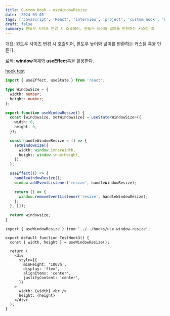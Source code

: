 ```yaml
---
title: Custom Hook - useWindowResize
date: '2024-03-05'
tags: ['JavaScript', 'React', 'interview', 'project', 'custom hook', 'hook', 'window']
draft: false
summary: 윈도우 사이즈 변경 시 호출되어, 윈도우 높이와 넓이를 반환하는 커스텀 훅
---
```


개요: 윈도우 사이즈 변경 시 호출되어, 윈도우 높이와 넓이를 반환하는 커스텀 훅을 만든다. 

로직: **window**객체와 **useEffect**훅을 활용한다.

[hook test](https://coding-interview-prep.vercel.app/use-window-resize)

```ts:src/hooks/use-window-resize.ts
import { useEffect, useState } from 'react';

type WindowSize = {
  width: number;
  height: number;
};

export function useWindowResize() {
  const [windowsize, setWindowsize] = useState<WindowSize>({
    width: 0,
    height: 0,
  });

  const handleWindowResize = () => {
    setWindowsize({
      width: window.innerWidth,
      height: window.innerHeight,
    });
  };

  useEffect(() => {
    handleWindowResize();
    window.addEventListener('resize', handleWindowResize);

    return () => {
      window.removeEventListener('resize', handleWindowResize);
    };
  }, []);

  return windowsize;
}
```

```tsx:src/components/Use-Window-Resize/test-hook-3.tsx
import { useWindowResize } from '../../hooks/use-window-resize';

export default function TestHook3() {
  const { width, height } = useWindowResize();

  return (
    <div
      style={{
        minHeight: '100vh',
        display: 'flex',
        alignItems: 'center',
        justifyContent: 'center',
      }}
    >
      width: {width} <br />
      height: {height}
    </div>
  );
}
```